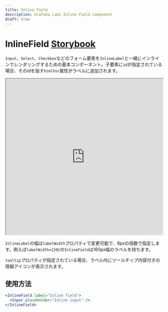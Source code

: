 ```yaml
---
title: Inline Field
description: Grafana Labs Inline Field component
draft: true
---
```


# InlineField <Badge text='draft' color='orange'></Badge> <a href='https://developers.grafana.com/ui/latest/index.html?path=/story/forms-inlinefield--basic' target='_blank' className='header-links'>Storybook <Icon name="external-link-alt"/> </a>

`Input`、`Select`、`Checkbox`などのフォーム要素を`InlineLabel`と一緒にインラインでレンダリングするための基本コンポーネント。子要素に`id`が指定されている場合、そのidを指す`htmlFor`属性がラベルに追加されます。

<iframe
  src="https://developers.grafana.com/ui/latest/index.html?path=/story/forms-inlinefield--basic&full=1&shortcuts=false&singleStory=true"
  width="100%"
  height="500px"
></iframe>

`InlineLabel`の幅は`labelWidth`プロパティで変更可能で、8pxの倍数で指定します。例えば`labelWidth={20}`の`InlineField`は160px幅のラベルを持ちます。

`tooltip`プロパティが指定されている場合、ラベル内にツールチップ内容付きの情報アイコンが表示されます。

## 使用方法

```jsx
<InlineField label="Inline field">
  <Input placeholder="Inline input" />
</InlineField>
```